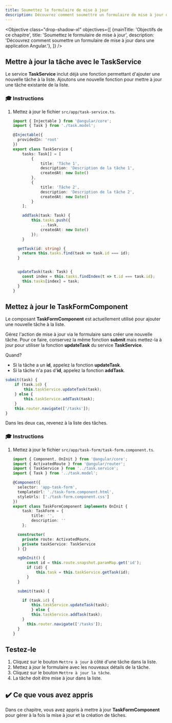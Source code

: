 ```yaml
---
title: Soumettez le formulaire de mise à jour
description: Découvrez comment soumettre un formulaire de mise à jour dans une application Angular.
---
```



<Objective class="drop-shadow-xl" objectives={[
{mainTitle: 'Objectifs de ce chapitre', title: 'Soumettez le formulaire de mise à jour', description: 'Découvrez comment soumettre un formulaire de mise à jour dans une application Angular.'},
]} />

## Mettre à jour la tâche avec le TaskService

Le service **TaskService** inclut déjà une fonction permettant d'ajouter une nouvelle tâche à la liste.
Ajoutons une nouvelle fonction pour mettre à jour une tâche existante de la liste.

### 🎓 Instructions

<Steps>

1. Mettez à jour le fichier `src/app/task-service.ts`.

   ```typescript ins={"Ajoutez la fonction de mise à jour de la tâche": 32-36}
   import { Injectable } from '@angular/core';
   import { Task } from './task.model';

   @Injectable({
     providedIn: 'root'
   })
   export class TaskService {
       tasks: Task[] = [
           {
               title: 'Tâche 1',
               description: 'Description de la tâche 1',
               createdAt: new Date()
           },
           {
               title: 'Tâche 2',
               description: 'Description de la tâche 2',
               createdAt: new Date()
           }
       ];

       addTask(task: Task) {
           this.tasks.push({
               ...task,
               createdAt: new Date()
           });
       }

     getTask(id: string) {
       return this.tasks.find(task => task.id === id);
     }


     updateTask(task: Task) {
       const index = this.tasks.findIndex(t => t.id === task.id);
       this.tasks[index] = task;
     }
   }
   ```

</Steps>

## Mettez à jour le TaskFormComponent

Le composant **TaskFormComponent** est actuellement utilisé pour ajouter une nouvelle tâche à la liste.

Gérez l'action de mise à jour via le formulaire sans créer une nouvelle tâche.
Pour ce faire, conservez la même fonction **submit** mais mettez-la à jour pour utiliser la fonction **updateTask** du service **TaskService**.

Quand?

- Si la tâche a un **id**, appelez la fonction **updateTask**.
- Si la tâche n'a pas d'**id**, appelez la fonction **addTask**.

```typescript
submit(task) {
    if (task.id) {
        this.taskService.updateTask(task);
    } else {
        this.taskService.addTask(task);
    }
    this.router.navigate(['/tasks']);
}
```

Dans les deux cas, revenez à la liste des tâches.

### 🎓 Instructions

<Steps>

1. Mettez à jour le fichier `src/app/task-form/task-form.component.ts`.

   ```typescript ins={"Ajoutez la fonction updateTask": 28-33}
   import { Component, OnInit } from '@angular/core';
   import { ActivatedRoute } from '@angular/router';
   import { TaskService } from '../task.service';
   import { Task } from '../task.model';

   @Component({
     selector: 'app-task-form',
     templateUrl: './task-form.component.html',
     styleUrls: ['./task-form.component.css']
   })
   export class TaskFormComponent implements OnInit {
       task: TaskForm = {
           title: '',
           description: ''
       };

     constructor(
       private route: ActivatedRoute,
       private taskService: TaskService
     ) {}

     ngOnInit() {
         const id = this.route.snapshot.paramMap.get('id');
         if (id) {
             this.task = this.taskService.getTask(id);
         }
     }

     submit(task) {

       if (task.id) {
           this.taskService.updateTask(task);
           } else {
           this.taskService.addTask(task);
       }
         this.router.navigate(['/tasks']);
     }
   }
   ```

</Steps>

## Testez-le

<Steps>

1. Cliquez sur le bouton `Mettre à jour` à côté d'une tâche dans la liste.
2. Mettez à jour le formulaire avec les nouveaux détails de la tâche.
3. Cliquez sur le bouton `Mettre à jour la tâche`.
4. La tâche doit être mise à jour dans la liste.

</Steps>

## ✔️ Ce que vous avez appris

Dans ce chapitre, vous avez appris à mettre à jour **TaskFormComponent** pour gérer à la fois la mise à jour et la création de tâches.
